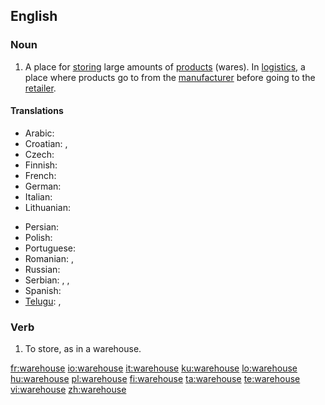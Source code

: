 ==English==
{{wikipedia}}

===Noun===
{{en-noun}}

# A place for [[store|storing]] large amounts of [[product]]s (wares). In [[logistics]], a place where products go to from the [[manufacturer]] before going to the [[retailer]].

====Translations====
{{trans-top|A place for storing large amounts of products}}
* Arabic: {{t|ar|مخزن|m|sc=Arab|tr=máxzan}}
* Croatian: {{t|hr|spremnik|m}}, {{t|hr|skladište|n}}
* Czech: {{t|cs|sklad|m}}
* Finnish: {{t|fi|varasto}}
* French: {{t|fr|entrepôt|m}}
* German: {{t|de|Lager|n}}
* Italian: {{t|it|magazzino|m}}
* Lithuanian: {{t|lt|sandėlys}}
{{trans-mid}}
* Persian: {{t|fa|انبار|sc=fa-Arab|tr=anbâr}}
* Polish: {{t|pl|magazyn|m}}
* Portuguese: {{t|pt|armazém|m}}
* Romanian: {{t|ro|magazie}}, {{t|ro|antrepozit}} {{g|Romanian}}
* Russian: {{t|ru|склад|tr=sklad|m}}
* Serbian: {{t|sr|sklad}}, {{t|sr|skladište|n}}, {{t|sr|smestište|n}}
* Spanish: {{t|es|almacén|m}}
* [[Telugu]]: {{t|te|గోదాము|tr=gOdaamu}}, {{t|te|గిడ్డంగి|tr=giddangi}}
{{trans-bottom}}

===Verb===
{{en-verb|warehous|es}}

# To store, as in a warehouse.

[[fr:warehouse]]
[[io:warehouse]]
[[it:warehouse]]
[[ku:warehouse]]
[[lo:warehouse]]
[[hu:warehouse]]
[[pl:warehouse]]
[[fi:warehouse]]
[[ta:warehouse]]
[[te:warehouse]]
[[vi:warehouse]]
[[zh:warehouse]]